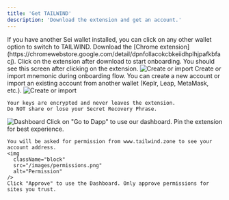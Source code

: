 ```yaml
---
title: 'Get TAILWIND'
description: 'Download the extension and get an account.'
---
```


<Tip>
  If you have another Sei wallet installed, 
  you can click on any other wallet option to switch to TAILWIND.
</Tip>

<Steps>
  <Step title="Install the extension.">
    Download the [Chrome extension](https://chromewebstore.google.com/detail/dpnfollacokcbkeiidhplhjpafkbfacj).
    <span className="text-white">Click on the extension</span> after download to start onboarding.
  </Step>
  <Step title="Create or import mnemonic to begin onboarding."> 
    You should see this screen after clicking on the extension.
     <img
      className="block"
      src="/images/onboard.png"
      alt="Create or import"
    />
    Create or import mnemonic during onboarding flow. You can
    create a new account or import an existing account
    from another wallet (Keplr, Leap, MetaMask, etc.). 
    <img
      className="block"
      src="/images/import.png"
      alt="Create or import"
    />

    Your keys are encrypted and never leaves the extension.
    Do NOT share or lose your Secret Recovery Phrase.
  </Step>
  <Step title="Done!">
    <img 
      className="block"
      src="/images/social-links.png"
      alt="Dashboard"
    />
    Click on "Go to Dapp" to use our dashboard. Pin the extension for best experience. 

    You will be asked for permission from www.tailwind.zone to see your account address.
    <img 
      className="block"
      src="/images/permissions.png"
      alt="Permission"
    />
    Click "Approve" to use the Dashboard. Only approve permissions for sites you trust.
  </Step>

</Steps>
